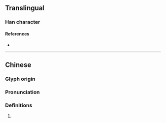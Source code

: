 {{character info}}
==Translingual==

===Han character===
{{Han char|rn=96|rad=玉|as=11|sn=15|four=14194|canj=MGTOD|ids=⿰𤣩荼}}

====References====
* {{Han ref|kx=0740.120|dkj=21181|dj=1150.060|hdz=21134.070|uh=7479|ud=29817|bh=E6AB|bd=59051}}

----

==Chinese==
{{zh-forms}}

===Glyph origin===
{{Han etym}}

===Pronunciation===
{{zh-pron
|m=shū
|c=
|mc=y
|oc=y
|cat=
}}

===Definitions===
{{zh-hanzi}}

# {{rfdef|zh}}